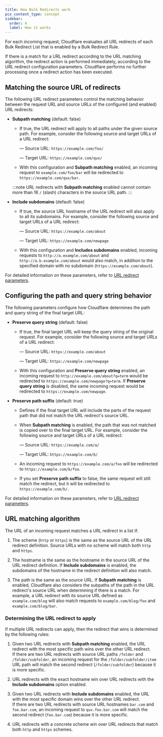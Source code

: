 ```yaml
---
title: How Bulk Redirects work
pcx_content_type: concept
sidebar:
  order: 4
  label: How it works
---
```


For each incoming request, Cloudflare evaluates all URL redirects of each Bulk Redirect List that is enabled by a Bulk Redirect Rule.

If there is a match for a URL redirect according to the URL matching algorithm, the redirect action is performed immediately, according to the URL redirect configuration parameters. Cloudflare performs no further processing once a redirect action has been executed.

## Matching the source URL of redirects

The following URL redirect parameters control the matching behavior between the request URL and source URLs of the configured (and enabled) URL redirects:

- **Subpath matching** (default: false)

  - If true, the URL redirect will apply to all paths under the given source path. For example, consider the following source and target URLs of a URL redirect:

    — Source URL: `https://example.com/foo/`

    — Target URL: `https://example.com/qux/`

  - With this configuration and **Subpath matching** enabled, an incoming request to `example.com/foo/bar` will be redirected to `https://example.com/qux/bar`.

  :::note
  URL redirects with **Subpath matching** enabled cannot contain more than 16 `/` (slash) characters in the source URL path.
  :::

- **Include subdomains** (default: false)

  - If true, the source URL hostname of the URL redirect will also apply to all its subdomains. For example, consider the following source and target URLs of a URL redirect:

    — Source URL: `https://example.com/about`

    — Target URL: `https://example.com/newpage`

  - With this configuration and **Includes subdomains** enabled, incoming requests to `http://a.example.com/about` and `http://a.b.example.com/about` would also match, in addition to the specified domain with no subdomain (`https://example.com/about`).

For detailed information on these parameters, refer to [URL redirect parameters](/rules/url-forwarding/bulk-redirects/reference/parameters/).

## Configuring the path and query string behavior

The following parameters configure how Cloudflare determines the path and query string of the final target URL:

- **Preserve query string** (default: false)

  - If true, the final target URL will keep the query string of the original request. For example, consider the following source and target URLs of a URL redirect:

    — Source URL: `https://example.com/about`

    — Target URL: `https://example.com/newpage`

  - With this configuration and **Preserve query string** enabled, an incoming request to `http://example.com/about?q=term` would be redirected to `https://example.com/newpage?q=term`. If **Preserve query string** is disabled, the same incoming request would be redirected to `https://example.com/newpage`.

- **Preserve path suffix** (default: true)

  - Defines if the final target URL will include the parts of the request path that did not match the URL redirect's source URL.

  - When **Subpath matching** is enabled, the path that was not matched is copied over to the final target URL. For example, consider the following source and target URLs of a URL redirect:

    — Source URL: `https://example.com/a/`

    — Target URL: `https://example.com/b/`

  - An incoming request to `https://example.com/a/foo` will be redirected to `https://example.com/b/foo`.

  - If you set **Preserve path suffix** to false, the same request will still match the redirect, but it will be redirected to `https://example.com/b/`.

For detailed information on these parameters, refer to [URL redirect parameters](/rules/url-forwarding/bulk-redirects/reference/parameters/).

## URL matching algorithm

The URL of an incoming request matches a URL redirect in a list if:

1. The scheme (`http` or `https`) is the same as the source URL of the URL redirect definition. Source URLs with no scheme will match both `http` and `https`.

2. The hostname is the same as the hostname in the source URL of the URL redirect definition. If **Include subdomains** is enabled, the subdomains of the hostname in the redirect definition will also match.

3. The path is the same as the source URL. If **Subpath matching** is enabled, Cloudflare also considers the subpaths of the path in the URL redirect's source URL when determining if there is a match. For example, a URL redirect with its source URL defined as `example.com/blog` will also match requests to `example.com/blog/foo` and `example.com/blog/bar`.

### Determining the URL redirect to apply

If multiple URL redirects can apply, then the redirect that wins is determined by the following rules:

1. Given two URL redirects with **Subpath matching** enabled, the URL redirect with the most specific path wins over the other URL redirect.<br/>
   If there are two URL redirects with source URL paths `/folder` and `/folder/subfolder`, an incoming request for the `/folder/subfolder/item` URL path will match the second redirect (`/folder/subfolder`) because it is more specific.

2. URL redirects with the exact hostname win over URL redirects with the **Include subdomains** option enabled.

3. Given two URL redirects with **Include subdomains** enabled, the URL with the most specific domain wins over the other URL redirect.<br/>
   If there are two URL redirects with source URL hostnames `bar.com` and `foo.bar.com`, an incoming request to `qux.foo.bar.com` will match the second redirect (`foo.bar.com`) because it is more specific.

4. URL redirects with a concrete scheme win over URL redirects that match both `http` and `https` schemes.
